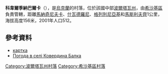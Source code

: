 {{coord|49|56|52|N|34|6|5|E|scale:100000_region:UA|display=title}}

'''科韋爾季納巴爾卡'''（{{lang-uk|Ковердина Балка}}），是[[烏克蘭|烏克蘭]]的村落，位於該國中部[[波爾塔瓦州|波爾塔瓦州]]，由[[希沙基區|希沙基區]]負責管轄，距離[[馬納奇尼夫卡|馬納奇尼夫卡]]、[[什瓦德羅尼|什瓦德羅尼]]、[[格列別尼亞基|格列別尼亞基]]和[[馬斯利夫齊|馬斯利夫齊]]1公里，海拔高度156米，2001年人口512。

==參考資料==
* [http://gska2.rada.gov.ua/pls/z7502/A005?rdat1=26.04.2009&rf7571=26975 картка]{{dead link|date=2018年4月 |bot=InternetArchiveBot |fix-attempted=yes }}
* [http://weather.in.ua/ua/poltavskaja/10888 Погода в селі Ковердина Балка] {{Wayback|url=http://weather.in.ua/ua/poltavskaja/10888 |date=20111219200119 }}

{{DEFAULTSORT:Ковердина Балка}}
[[Category:波爾塔瓦州村落|Category:波爾塔瓦州村落]]
[[Category:希沙基區村落|Category:希沙基區村落]]


{{Poltava-geo-stub}}